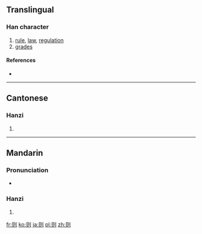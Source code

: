 {{also|則}}
==Translingual==

===Han character===
{{Han char|rn=18|rad=刀|as=04|sn=6|four=|canj=月人中弓 (BOLN)|ids=⿰[[贝]][[刂]]}}

# [[rule]], [[law]], [[regulation]]
# [[grades]]

====References====
* {{Han ref|kx=0137.301|hdz=10326.050|uh=5219|ud=21017}}

----

==Cantonese==

===Hanzi===
{{yue-hanzi|jyut=|y=jak1|tra=則}}

# {{defn|lang=yue|sort=刀04}}

----

==Mandarin==

===Pronunciation===
* {{audio|Zh-zé.ogg|Audio|lang=cmn}}

===Hanzi===
{{cmn-hanzi|tra=則|pin=[[zé]] ([[ze2]])|wg=tse<sup>2</sup>}}

# {{defn|lang=cmn|sort=刀04}}

[[fr:则]]
[[ko:则]]
[[ja:则]]
[[pl:则]]
[[zh:则]]